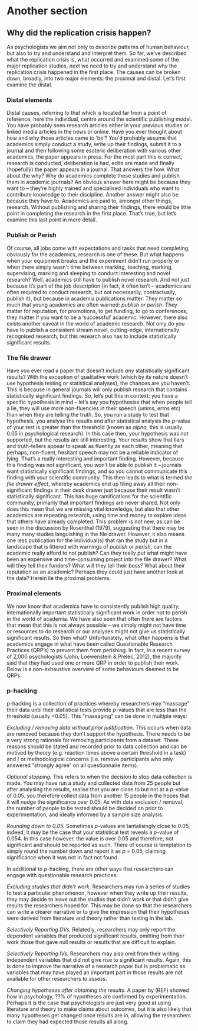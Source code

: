 # Another section

## Why did the replication crisis happen?

As psychologists we aim not only to describe patterns of human
behaviour, but also to try and understand and interpret them. So far,
we've described what the replication crisis is, what occurred and
examined some of the major replication studies, next we need to try and
understand why the replication crisis happened in the first place. The
causes can be broken down, broadly, into two major elements: the
proximal and distal. Let's first examine the distal.

### Distal elements

Distal causes, referring to that which is located far from a point of
reference, here the individual, centre around the scientific publishing
model. You have probably seen research articles either in your previous
studies or linked media articles in the news or online. Have you ever
thought about how and why those articles came to 'be'? You\'d probably
assume that academics simply conduct a study, write up their findings,
submit it to a journal and then following some esoteric deliberation
with various other academics, the paper appears in press. For the most
part this is correct, research is conducted, deliberation is had, edits
are made and finally (hopefully) the paper appears in a journal. That
answers the how. What about the why? Why do academics complete these
studies and publish them in academic journals? An obvious answer here
might be because they want to -- they're highly trained and specialised
individuals who want to contribute knowledge to their discipline.
Another answer might also be because they have to. Academics are paid
to, amongst other things, research. Without publishing and sharing their
findings, there would be little point in completing the research in the
first place. That's true, but let's examine this last point in more
detail.

### Publish or Perish

Of course, all jobs come with expectations and tasks that need
completing, obviously for the academics, research is one of these. But
what happens when your equipment breaks and the experiment didn't run
properly or when there simply wasn\'t time between marking, teaching,
marking, supervising, marking and sleeping to conduct interesting and
novel research? Well, academics still have to publish novel research.
And not just because it's part of the job description (in fact, it often
isn't -- academics are often required to conduct research, but not
necessarily, contractually, publish it), but because in academia
publications matter. They matter so much that young academics are often
warned: *publish or perish*. They matter for reputation, for promotions,
to get funding, to go to conferences, they matter if you want to be a
'successful' academic. However, there also exists another caveat in the
world of academic research. Not only do you have to publish a consistent
stream novel, cutting-edge, internationally recognised research, but
this research also has to include statistically significant results.

### The file drawer

Have you ever read a paper that doesn't include *any* statistically
significant results? With the exception of qualitative work (which by
its nature doesn't use hypothesis testing or statistical analyses), the
chances are you haven't. This is because in general journals will only
publish research that contains statistically significant findings. So,
let's put this in context: you have a specific hypothesis in mind --
let's say you hypothesise that when people tell a lie, they will use
more non-fluencies in their speech (umms, erms etc) than when they are
telling the truth. So, you run a study to test that hypothesis, you
analyse the results and after statistical analysis the *p*-value of your
test is greater than the threshold (known as *alpha,* this is usually
0.05 in psychological research). In this case then, your hypothesis was
not supported, but the results are still interesting. Your results show
that liars and truth-tellers appear to speak as fluently as each other,
meaning that perhaps, non-fluent, hesitant speech may not be a reliable
indicator of lying. That's a really interesting and important finding.
However, because this finding was not significant, you won't be able to
publish it -- journals want statistically significant findings, and so
you cannot communicate this finding with your scientific community. This
then leads to what is termed *the file drawer effect*, whereby academics
end up filing away all their non-significant findings in their desk
drawer just because their result wasn't statistically significant. This
has huge ramifications for the scientific community, primarily that
important findings are never shared. Not only does this mean that we are
missing vital knowledge, but also that other academics are repeating
research, using time and money to explore ideas that others have already
completed. This problem is not new, as can be seen in the discussion by
Rosenthal (1979), suggesting that there may be many many studies
languishing in the file drawer. However, it also means one less
publication for the individual(s) that ran the study but in a landscape
that is littered with warnings of *publish or perish*, can the academic
really afford to not publish? Can they really put what might have been
an expensive and time-consuming project into the file drawer? What will
they tell their funders? What will they tell their boss? What about
their reputation as an academic? Perhaps they could just have another
look at the data? Herein lie the proximal problems.

### Proximal elements

We now know that academics have to consistently publish high quality,
internationally important statistically significant work in order not to
perish in the world of academia. We have also seen that often there are
factors that mean that this is not always possible -- we simply might
not have time or resources to do research or our analyses might not give
us statistically significant results. So then what? Unfortunately, what
often happens is that academics engage in what have been called
Questionable Research Practices (QRP's) to prevent them from perishing.
In fact, in a recent survey of 2,000 psychologists (John, Loewenstein &
Prelec, 2012), the majority said that they had used one or more QRP in
order to publish their work. Below is a non-exhaustive overview of some
behaviours deemed to be QRPs.

### p-hacking

p-hacking is a collection of practices whereby researchers may "massage"
their data until their statistical tests provide *p*-values that are
less than the threshold (usually \<0.05). This "massaging" can be done
in multiple ways:

*Excluding / removing data without prior justification.* This occurs
when data are removed because they don't support the hypothesis. There
needs to be a very strong rationale for removing participants from a
dataset. These reasons should be stated and recorded prior to data
collection and can be motived by theory (e.g. reaction times above a
certain threshold in a task) and / or methodological concerns (i.e.
remove participants who only answered "strongly agree" on all
questionnaire items).

*Optional stopping.* This refers to when the decision to stop data
collection is made. You may have run a study and collected data from 25
people but after analysing the results, realise that you are close to
but not at a *p*-value of 0.05. you therefore collect data from another
15 people in the hopes that it will nudge the significance over 0.05. As
with data exclusion / removal, the number of people to be tested should
be decided on prior to experimentation, and ideally informed by a sample
size analysis.

*Rounding down to 0.05*. Sometimes *p*-values are tantalisingly close to
0.05, indeed, it may be the case that your statistical test reveals a
*p-*value of 0.054. In this case however, the value is over 0.05 and
therefore, not significant and should be reported as such. There of
course is temptation to simply round the number down and report it as
*p* = 0.05, claiming significance when it was not in fact not found.

In additional to *p*-hacking, there are other ways that researchers can
engage with questionable research practices:

*Excluding studies that didn\'t work.* Researchers may run a series of
studies to test a particular phenomenon, however when they write up
their results, they may decide to leave out the studies that didn't work
or that didn't give results the researchers hoped for. This may be done
so that the researchers can write a clearer narrative or to give the
impression that their hypotheses were derived from literature and theory
rather than testing in the lab.

*Selectively Reporting DVs.* Relatedly, researchers may only report the
dependent variables that produced significant results, omitting from
their work those that gave null results or results that are difficult to
explain.

*Selectively Reporting IVs.* Researchers may also omit from their
writing independent variables that did not give rise to significant
results. Again, this is done to improve the narrative of a research
paper but is problematic as variables that may have played an important
part in those results are not available for other researchers to assess.

*Changing hypotheses after obtaining the results.* A paper by (REF)
showed how in psychology, ??% of hypotheses are confirmed by
experimentation. Perhaps it is the case that psychologists are just very
good at using literature and theory to make claims about outcomes, but
it is also likely that many hypotheses get changed once results are in,
allowing the researchers to claim they had expected those results all
along.
